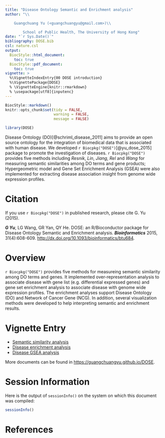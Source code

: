 ```yaml
---
title: "Disease Ontology Semantic and Enrichment analysis"
author: "\\

	Guangchuang Yu (<guangchuangyu@gmail.com>)\\

        School of Public Health, The University of Hong Kong"
date: "`r Sys.Date()`"
bibliography: DOSE.bib
csl: nature.csl
output: 
  BiocStyle::html_document:
    toc: true
  BiocStyle::pdf_document:
    toc: true
vignette: >
  %\VignetteIndexEntry{00 DOSE introduction}
  %\VignettePackage{DOSE}
  % \VignetteEngine{knitr::rmarkdown}
  % \usepackage[utf8]{inputenc}
---
```


```r
BiocStyle::markdown()
knitr::opts_chunk$set(tidy = FALSE,
                      warning = FALSE,
                      message = FALSE)
```

```r
library(DOSE)
```


Disease Ontology (DO)[@schriml_disease_2011] aims to provide an open source ontology for the integration of biomedical data that is associated with human disease. 
We developed `r Biocpkg("DOSE")`[@yu_dose_2015] package to promote the investigation of diseases. `r Biocpkg("DOSE")` provides five methods including _Resnik_, _Lin_, _Jiang_, _Rel_ and _Wang_ for measuring semantic similarities among DO terms and gene products; Hypergeometric model and Gene Set Enrichment Analysis (GSEA) were also implemented for extracting disease association insight from genome wide expression profiles.


# Citation

If you use `r Biocpkg("DOSE")` in published research, please cite G. Yu (2015). 


__*G Yu*__, LG Wang, GR Yan, QY He. DOSE: an R/Bioconductor package for Disease Ontology Semantic and Enrichment analysis. __*Bioinformatics*__ 2015, 31(4):608-609. <http://dx.doi.org/10.1093/bioinformatics/btu684>.


# Overview

`r Biocpkg("DOSE")` provides five methods for measureing semantic similarity among DO terms and genes. It implemented over-representation analysis to associate disease with gene list (e.g. differential expressed genes) and gene set enrichment analysis to associate disease with genome wide expression profiles. The enrichment analyses support Disease Ontology (DO) and Network of Cancer Gene (NCG). In addition, several visualization methods were developed to help interpreting semantic and enrichment results.


# Vignette Entry

+ [Semantic similarity analysis](semanticAnalysis.html)
+ [Disease enrichment analysis](enrichmentAnalysis.html)
+ [Disease GSEA analysis](GSEA.html)

More documents can be found in <https://guangchuangyu.github.io/DOSE>.

# Session Information

Here is the output of `sessionInfo()` on the system on which this document was compiled:

```r
sessionInfo()
```

# References

